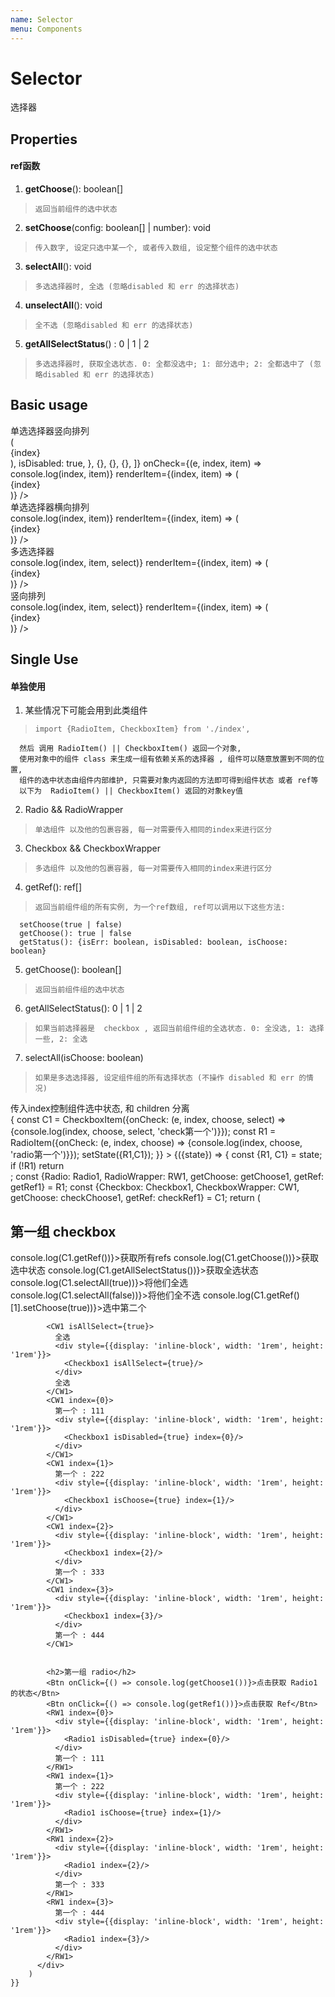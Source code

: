 ```yaml
---
name: Selector
menu: Components
---
```



# Selector

选择器

## Properties 

<PropsTable of={Props} />
      
#### ref函数

  1.  **getChoose**(): boolean[]
  >     返回当前组件的选中状态
  
  2.  **setChoose**(config: boolean[] | number): void
  >     传入数字, 设定只选中某一个, 或者传入数组, 设定整个组件的选中状态
  
  3.  **selectAll**(): void
  >     多选选择器时, 全选 (忽略disabled 和 err 的选择状态)
  
  4.  **unselectAll**(): void
  >     全不选 (忽略disabled 和 err 的选择状态)
  
  5.  **getAllSelectStatus**() : 0 | 1 | 2
  >     多选选择器时, 获取全选状态. 0: 全都没选中; 1: 部分选中; 2: 全都选中了 (忽略disabled 和 err 的选择状态)
  
## Basic usage

<Playground>
  <div>单选选择器竖向排列</div>
 
  <div>
    <Selector
      type={'radio'}
      data={[
        {},
        {
          render: (index, item) => (<div style={{height: '1rem', lineHeight: '1rem'}}>{index}</div>),
          isDisabled: true,
        },
        {},
        {},
        {},
      ]}
      onCheck={(e, index, item) => console.log(index, item)}
      renderItem={(index, item) => (<div style={{height: '0.5rem', lineHeight: '0.5rem'}}>{index}</div>)}
    />
  </div>
  
  <div>单选选择器横向排列</div>
  <div>
    <Selector
      type={'radio'}
      direction={'horizontal'}
      data={[
        { isChoose: true },
        { isErr: true },
        { isDisabled: true, isChoose: true },
        { },
        { },
      ]}
      onCheck={(e, index, item) => console.log(index, item)}
      renderItem={(index, item) => (<div style={{height: '0.5rem', lineHeight: '0.5rem'}}>{index}</div>)}
    />
  </div>
  
  <div>多选选择器</div>
  <div>
    <Selector
      type={'checkbox'}
      direction={'horizontal'}
      data={[
        { isChoose: true },
        { isErr: true },
        { isDisabled: true, isChoose: true },
        { },
        { },
      ]}
      onCheck={(e, index, item, select) => console.log(index, item, select)}
      renderItem={(index, item) => (<div style={{height: '0.5rem', lineHeight: '0.5rem'}}>{index}</div>)}
    />
  </div>
  
  <div>竖向排列</div>
  
   <div>
      <Selector
        type={'checkbox'}
        hasAllSelect={true}
        data={[
          { isChoose: true },
          { isErr: true },
          { isDisabled: true, isChoose: true },
          { },
          { },
        ]}
        onCheck={(e, index, item, select) => console.log(index, item, select)}
        renderItem={(index, item) => (<div style={{height: '1rem', lineHeight: '1rem'}}>{index}</div>)}
      />
    </div>
</Playground>

## Single Use

#### 单独使用

  1.  某些情况下可能会用到此类组件
  >     import {RadioItem, CheckboxItem} from './index', 
      然后 调用 RadioItem() || CheckboxItem() 返回一个对象,
      使用对象中的组件 class 来生成一组有依赖关系的选择器 , 组件可以随意放置到不同的位置,
      组件的选中状态由组件内部维护, 只需要对象内返回的方法即可得到组件状态 或者 ref等
      以下为  RadioItem() || CheckboxItem() 返回的对象key值

  2.  Radio && RadioWrapper
  >     单选组件 以及他的包裹容器, 每一对需要传入相同的index来进行区分
 
  3.  Checkbox && CheckboxWrapper
  >     多选组件 以及他的包裹容器, 每一对需要传入相同的index来进行区分

  4.  getRef(): ref[]
  >     返回当前组件组的所有实例, 为一个ref数组, ref可以调用以下这些方法: 
      setChoose(true | false)
      getChoose(): true | false
      getStatus(): {isErr: boolean, isDisabled: boolean, isChoose: boolean}

  5.  getChoose(): boolean[]
  >     返回当前组件组的选中状态

  6.  getAllSelectStatus(): 0 | 1 | 2
  >     如果当前选择器是  checkbox , 返回当前组件组的全选状态. 0: 全没选, 1: 选择一些, 2: 全选

  7.  selectAll(isChoose: boolean)
  >     如果是多选选择器, 设定组件组的所有选择状态 (不操作 disabled 和 err 的情况)


<Playground>
  <div>传入index控制组件选中状态, 和 children 分离</div>
 <RCC 
    initialState={{ R1: null, R2: null }}
    didMount={({ setState }) => {
      const C1 = CheckboxItem({onCheck: (e, index, choose, select) => {console.log(index, choose, select, 'check第一个')}});
      const R1 = RadioItem({onCheck: (e, index, choose) => {console.log(index, choose, 'radio第一个')}});
      setState({R1,C1});
    }}
  >
    {({state}) => {
      const {R1, C1} = state;
      if (!R1) return <div/>;
      const {Radio: Radio1, RadioWrapper: RW1, getChoose: getChoose1, getRef: getRef1} = R1;
      const {Checkbox: Checkbox1, CheckboxWrapper: CW1, getChoose: checkChoose1, getRef: checkRef1} = C1;
        return (
          <div style={{lineHeight: '1rem'}}>
            <h2>第一组 checkbox</h2>
            <Btn onClick={() => console.log(C1.getRef())}>获取所有refs</Btn>
            <Btn onClick={() => console.log(C1.getChoose())}>获取选中状态</Btn>
            <Btn onClick={() => console.log(C1.getAllSelectStatus())}>获取全选状态</Btn>
            <Btn onClick={() => console.log(C1.selectAll(true))}>将他们全选</Btn>
            <Btn onClick={() => console.log(C1.selectAll(false))}>将他们全不选</Btn>
            <Btn onClick={() => console.log(C1.getRef()[1].setChoose(true))}>选中第二个</Btn>
      
            <CW1 isAllSelect={true}>
              全选
              <div style={{display: 'inline-block', width: '1rem', height: '1rem'}}>
                <Checkbox1 isAllSelect={true}/>
              </div>
              全选
            </CW1>
            <CW1 index={0}>
              第一个 : 111
              <div style={{display: 'inline-block', width: '1rem', height: '1rem'}}>
                <Checkbox1 isDisabled={true} index={0}/>
              </div>
            </CW1>
            <CW1 index={1}>
              第一个 : 222
              <div style={{display: 'inline-block', width: '1rem', height: '1rem'}}>
                <Checkbox1 isChoose={true} index={1}/>
              </div>
            </CW1>
            <CW1 index={2}>
              <div style={{display: 'inline-block', width: '1rem', height: '1rem'}}>
                <Checkbox1 index={2}/>
              </div>
              第一个 : 333
            </CW1>
            <CW1 index={3}>
              <div style={{display: 'inline-block', width: '1rem', height: '1rem'}}>
                <Checkbox1 index={3}/>
              </div>
              第一个 : 444
            </CW1>
      
            
            <h2>第一组 radio</h2>
            <Btn onClick={() => console.log(getChoose1())}>点击获取 Radio1 的状态</Btn>
            <Btn onClick={() => console.log(getRef1())}>点击获取 Ref</Btn>
            <RW1 index={0}>
              <div style={{display: 'inline-block', width: '1rem', height: '1rem'}}>
                <Radio1 isDisabled={true} index={0}/>
              </div>
              第一个 : 111
            </RW1>
            <RW1 index={1}>
              第一个 : 222
              <div style={{display: 'inline-block', width: '1rem', height: '1rem'}}>
                <Radio1 isChoose={true} index={1}/>
              </div>
            </RW1>
            <RW1 index={2}>
              <div style={{display: 'inline-block', width: '1rem', height: '1rem'}}>
                <Radio1 index={2}/>
              </div>
              第一个 : 333
            </RW1>
            <RW1 index={3}>
              第一个 : 444
              <div style={{display: 'inline-block', width: '1rem', height: '1rem'}}>
                <Radio1 index={3}/>
              </div>
            </RW1>
          </div>
        )
    }}
  </RCC>
</Playground>

